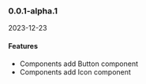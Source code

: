 ### 0.0.1-alpha.1

2023-12-23

#### Features

* Components add Button component
* Components add Icon component
